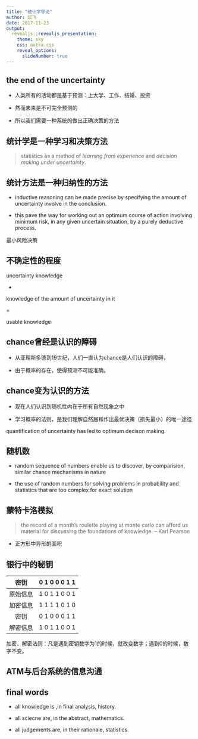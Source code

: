 ```yaml
---
title: "统计学导论"
author: 邱飞
date: 2017-11-23
output:
  revealjs::revealjs_presentation:
    theme: sky
    css: extra.css
    reveal_options:
      slideNumber: true
---
```



## the end of the uncertainty

- 人类所有的活动都是基于预测：上大学、工作、结婚、投资

- 然而未来是不可完全预测的

- 所以我们需要一种系统的做出正确决策的方法

## 统计学是一种学习和决策方法

>statistics as a method of *learning from experience* and *decision making under uncertainty*.


## 统计方法是一种归纳性的方法

- inductive reasoning can be made precise by specifying the amount of uncertainty involve in the conclusion. 

- this pave the way for working out an optimum course of action involving minimum risk, in any given uncertain situation, by a purely deductive process.

最小风险决策

## 不确定性的程度

uncertainty knowledge

+

knowledge of the amount of uncertainty in it

=

usable knowledge

## chance曾经是认识的障碍

- 从亚理斯多德到19世纪，人们一直认为chance是人们认识的障碍，

- 由于概率的存在，使得预测不可能准确。

## chance变为认识的方法

- 现在人们认识到随机性内在于所有自然现象之中

- 学习概率的法则，是我们理解自然届和作出最优决策（损失最小）的唯一途径

quantification of uncertainty has led to optimum decison making.


## 随机数

- random  sequence of numbers enable us to discover, by comparision, similar chance mechanisms in nature

- the use of random numbers for solving problems in probability and statistics that are too complex for exact solution

## 蒙特卡洛模拟

> the record of a month's roulette playing at monte carlo can afford us material for discussing the foundations of knowledge.
-- Karl Pearson

- 正方形中异形的面积

## 银行中的秘钥

|   密钥   | 0 1 0 0 0 1 1 |
|:--------:|:-------------:|
| 原始信息 | 1 0 1 1 0 0 1 |
| 加密信息 | 1 1 1 1 0 1 0 |
|   密钥   | 0 1 0 0 0 1 1 |
| 解密信息 | 1 0 1 1 0 0 1 |

加密、解密法则：凡是遇到密钥数字为1的时候，就改变数字；遇到0的时候，数字不变。

## ATM与后台系统的信息沟通



## final words

- all knowledge is ,in final analysis, history.

- all sciecne are, in the abstract, mathematics.

- all judgements are, in their rationale, statistics.




